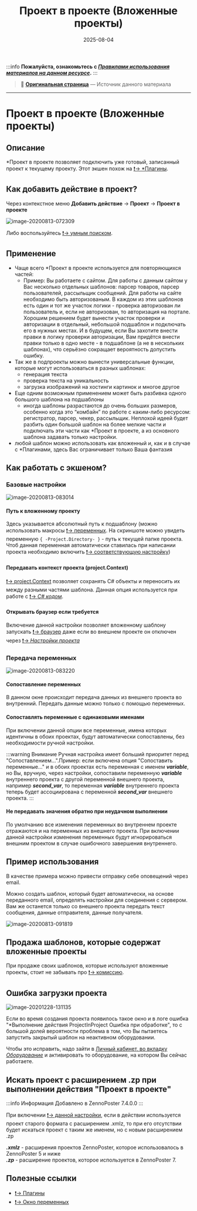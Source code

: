 ﻿---
sidebar_position: 1
title: "Проект в проекте (Вложенные проекты)"
description: ""
date: "2025-08-04"
converted: true
originalFile: "Проект в проекте (Вложенные проекты).txt"
targetUrl: "https://zennolab.atlassian.net/wiki/spaces/RU/pages/489291822"
---
:::info **Пожалуйста, ознакомьтесь с [*Правилами использования материалов на данном ресурсе*](../Disclaimer).**
:::

> 🔗 **[Оригинальная страница](https://zennolab.atlassian.net/wiki/spaces/RU/pages/489291822)** — Источник данного материала

_______________________________________________  
# Проект в проекте (Вложенные проекты)

  

## Описание

*Проект в проекте позволяет подключить уже готовый, записанный проект к текущему проекту. Этот экшен похож на [❗→ *Плагины](https://zennolab.atlassian.net/wiki/spaces/RU/pages/735379481/ "https://zennolab.atlassian.net/wiki/spaces/RU/pages/735379481/").

  

## Как добавить действие в проект?

Через контекстное меню **Добавить действие** → **Проект** → **Проект в проекте**

![image-20200813-072309](./assets/Проект_в_проекте_(Вложенные_проекты)/Проект_в_проекте_(Вложенные_проекты)_pic1.png)



Либо воспользуйтесь [❗→ умным поиском](https://zennolab.atlassian.net/wiki/spaces/RU/pages/506200090/ProjectMaker+7#%D0%A3%D0%BC%D0%BD%D1%8B%D0%B9-%D0%BF%D0%BE%D0%B8%D1%81%D0%BA-%D0%B4%D0%B5%D0%B9%D1%81%D1%82%D0%B2%D0%B8%D0%B9 "https://zennolab.atlassian.net/wiki/spaces/RU/pages/506200090/ProjectMaker+7#%D0%A3%D0%BC%D0%BD%D1%8B%D0%B9-%D0%BF%D0%BE%D0%B8%D1%81%D0%BA-%D0%B4%D0%B5%D0%B9%D1%81%D1%82%D0%B2%D0%B8%D0%B9").

  

## Применение

- Чаще всего *Проект в проекте используется для повторяющихся частей:
    - Пример: Вы работаете с сайтом. Для работы с данным сайтом у Вас несколько отдельных шаблонов: парсер товаров, парсер пользователей, рассыльщик сообщений. Для работы на сайте необходимо быть авторизованым. В каждом из этих шаблонов есть один и тот же участок логики - проверка авторизован ли пользователь и, если не авторизован, то авторизация на портале. Хорошим решением будет вынести участок проверки и авторизации в отдельный, небольшой подшаблон и подключать его в нужных местах. И в будущем, если Вы захотите внести правки в логику проверки авторизации, Вам придётся внести правки только в одно месте - в подшаблоне (а не в нескольких шаблонах), что серьёзно сокращает вероятность допустить ошибку.
- Так же в подпроекты можно вынести универсальные функции, которые могут использоваться в разных шаблонах:
    - генерация текста
    - проверка текста на уникальность
    - загрузка изображений на хостинги картинок и многое другое
- Еще одним возможным применением может быть разбивка одного большого шаблона на подшаблоны
    - иногда шаблоны разрастаются до очень больших размеров, особенно когда это “комбайн” по работе с каким-либо ресурсом: регистратор, парсер, чекер, рассыльщик. Неплохой идеей будет разбить один большой шаблон на более мелкие части и подключать эти части как *Проект в проекте, а из основного шаблона задавать только настройки.
- любой шаблон можно использовать как вложенный и, как и в случае с *Плагинами, здесь Вас ограничивает только Ваша фантазия

  

## Как работать с экшеном?

### Базовые настройки

![image-20200813-083014](./assets/Проект_в_проекте_(Вложенные_проекты)/Проект_в_проекте_(Вложенные_проекты)_pic2.png)



#### Путь к вложенному проекту

Здесь указывается абсолютный путь к подшаблону (можно использовать макросы [❗→ переменных](https://zennolab.atlassian.net/wiki/spaces/RU/pages/486309922 "https://zennolab.atlassian.net/wiki/spaces/RU/pages/486309922"). На скриншоте можно увидеть переменную `{ -Project.Directory- }` - путь к текущей папке проекта. Чтоб данная переменная автоматически ставилась при написании проекта необходимо включить [❗→ соответствующую настройку](https://zennolab.atlassian.net/wiki/spaces/RU/pages/727777290#%D0%90%D0%B2%D1%82%D0%BE%D0%BC%D0%B0%D1%82%D0%B8%D1%87%D0%B5%D1%81%D0%BA%D0%B8-%D0%B2%D1%81%D1%82%D0%B0%D0%B2%D0%BB%D1%8F%D1%82%D1%8C-%D0%BC%D0%B0%D0%BA%D1%80%D0%BE%D1%81-%D0%B4%D0%B8%D1%80%D0%B5%D0%BA%D1%82%D0%BE%D1%80%D0%B8%D0%B8-%D0%BF%D1%80%D0%BE%D0%B5%D0%BA%D1%82%D0%B0 "https://zennolab.atlassian.net/wiki/spaces/RU/pages/727777290#%D0%90%D0%B2%D1%82%D0%BE%D0%BC%D0%B0%D1%82%D0%B8%D1%87%D0%B5%D1%81%D0%BA%D0%B8-%D0%B2%D1%81%D1%82%D0%B0%D0%B2%D0%BB%D1%8F%D1%82%D1%8C-%D0%BC%D0%B0%D0%BA%D1%80%D0%BE%D1%81-%D0%B4%D0%B8%D1%80%D0%B5%D0%BA%D1%82%D0%BE%D1%80%D0%B8%D0%B8-%D0%BF%D1%80%D0%BE%D0%B5%D0%BA%D1%82%D0%B0"))

#### Передавать контекст проекта (project.Context)

[❗→ project.Context](https://help.zennolab.com/en/v5/zennoposter/5.10.4.1/webframe.html#topic733.html "https://help.zennolab.com/en/v5/zennoposter/5.10.4.1/webframe.html#topic733.html") позволяет сохранять С# объекты и переносить их между разными частями шаблона. Данная опция используется при работе с [❗→ *C# кодом*](https://zennolab.atlassian.net/wiki/spaces/RU/pages/492011596/C+.net "https://zennolab.atlassian.net/wiki/spaces/RU/pages/492011596/C+.net"). 

#### Открывать браузер если требуется

Включение данной настройки позволяет вложенному шаблону запускать [❗→ браузер](https://zennolab.atlassian.net/wiki/spaces/RU/pages/534315373 "https://zennolab.atlassian.net/wiki/spaces/RU/pages/534315373") даже если во внешнем проекте он отключен через [❗→ *Настройки проекта*](https://zennolab.atlassian.net/wiki/spaces/RU/pages/534315477 "https://zennolab.atlassian.net/wiki/spaces/RU/pages/534315477")

### Передача переменных

![image-20200813-083220](./assets/Проект_в_проекте_(Вложенные_проекты)/Проект_в_проекте_(Вложенные_проекты)_pic3.png)



#### Сопоставление переменных

В данном окне происходит передача данных из внешнего проекта во внутренний. Передать данные можно только с помощью переменных. 

#### Сопоставлять переменные с одинаковыми именами

При включении данной опции все переменные, имена которых идентичны в обоих проектах, будут автоматически сопоставлены, без необходимости ручной настройки. 

:::warning Внимание
Ручная настройка имеет больший приоритет перед "Сопоставлением…".Пример: если включена опция "Сопоставить переменные…" и в обоих проектах есть переменная с именем ***variable***, но Вы, вручную, через настройки, сопоставили переменную ***variable*** внутреннего проекта с другой переменной внешнего проекта, например ***second_var***, то переменная ***variable*** внутреннего проекта теперь будет ассоциирована с переменной ***second_var*** внешнего проекта.
:::

#### Не передавать значения обратно при неудачном выполнении

По умолчанию все изменения переменных во внутреннем проекте отражаются и на переменных из внешнего проекта. При включении данной настройки изменения переменных будут игнорироваться внешним проектом в случае ошибочного завершения внутреннего.

  

## Пример использования

В качестве примера можно привести отправку себе оповещений через email.

Можно создать шаблон, который будет автоматически, на основе переданного email, определять настройки для соединения с сервером. Вам же останется только со внешнего проекта передать текст сообщения, данные отправителя, данные получателя.

![image-20200813-091819](./assets/Проект_в_проекте_(Вложенные_проекты)/Проект_в_проекте_(Вложенные_проекты)_pic4.png)



  

## Продажа шаблонов, которые содержат вложенные проекты

При продаже своих шаблонов, которые используют вложенные проекты, стоит не забывать про [❗→ комиссию](https://zennolab.atlassian.net/wiki/spaces/RU/pages/495386651/ZennoBox#%D0%9A%D0%BE%D0%BC%D0%B8%D1%81%D1%81%D0%B8%D1%8F "https://zennolab.atlassian.net/wiki/spaces/RU/pages/495386651/ZennoBox#%D0%9A%D0%BE%D0%BC%D0%B8%D1%81%D1%81%D0%B8%D1%8F"). 

  

## Ошибка загрузки проекта

![image-20201228-131135](./assets/Проект_в_проекте_(Вложенные_проекты)/Проект_в_проекте_(Вложенные_проекты)_pic5.png)



Если во время создания проекта появилось такое окно и в логе ошибка "*Выполнение действия ProjectInProject Ошибка при обработке", то с большой долей вероятности проблема в том, что Вы пытаетесь запустить закрытый шаблон на неактивном оборудовании.

Чтобы это исправить, надо зайти в [Личный кабинет, во вкладку *Оборудование*](https://userarea.zennolab.com/lk/userarea/UserAddHardware.aspx "https://userarea.zennolab.com/lk/userarea/UserAddHardware.aspx") и активировать то оборудование, на котором Вы сейчас работаете.

  

## Искать проект с расширением .zp при выполнении действия "Проект в проекте"

:::info Информация
Добавлено в ZennoPoster 7.4.0.0
:::

При включении [❗→ данной настройки](https://zennolab.atlassian.net/wiki/spaces/RU/pages/809074766#%D0%98%D1%81%D0%BA%D0%B0%D1%82%D1%8C-%D0%BF%D1%80%D0%BE%D0%B5%D0%BA%D1%82-%D1%81-%D1%80%D0%B0%D1%81%D1%88%D0%B8%D1%80%D0%B5%D0%BD%D0%B8%D0%B5%D0%BC-.zp-%D0%BF%D1%80%D0%B8-%D0%B2%D1%8B%D0%BF%D0%BE%D0%BB%D0%BD%D0%B5%D0%BD%D0%B8%D0%B8-%D0%B4%D0%B5%D0%B9%D1%81%D1%82%D0%B2%D0%B8%D1%8F-%E2%80%9C%D0%9F%D1%80%D0%BE%D0%B5%D0%BA%D1%82-%D0%B2-%D0%BF%D1%80%D0%BE%D0%B5%D0%BA%D1%82%D0%B5%E2%80%9D "https://zennolab.atlassian.net/wiki/spaces/RU/pages/809074766#%D0%98%D1%81%D0%BA%D0%B0%D1%82%D1%8C-%D0%BF%D1%80%D0%BE%D0%B5%D0%BA%D1%82-%D1%81-%D1%80%D0%B0%D1%81%D1%88%D0%B8%D1%80%D0%B5%D0%BD%D0%B8%D0%B5%D0%BC-.zp-%D0%BF%D1%80%D0%B8-%D0%B2%D1%8B%D0%BF%D0%BE%D0%BB%D0%BD%D0%B5%D0%BD%D0%B8%D0%B8-%D0%B4%D0%B5%D0%B9%D1%81%D1%82%D0%B2%D0%B8%D1%8F-%E2%80%9C%D0%9F%D1%80%D0%BE%D0%B5%D0%BA%D1%82-%D0%B2-%D0%BF%D1%80%D0%BE%D0%B5%D0%BA%D1%82%D0%B5%E2%80%9D"), если в действии используется проект старого формата с расширением .xmlz, то при его отсутствии будет искаться проект с таким же именем, но с новым расширением .zp

***.xmlz*** - расширения проектов ZennoPoster, которое использовалось в ZennoPoster 5 и ниже  
***.zp*** - расширение проектов, которое используется в ZennoPoster 7.

  

## Полезные ссылки

- [❗→ Плагины](https://zennolab.atlassian.net/wiki/spaces/RU/pages/475365697 "https://zennolab.atlassian.net/wiki/spaces/RU/pages/475365697")
- [❗→ Окно переменных](https://zennolab.atlassian.net/wiki/spaces/RU/pages/735608872 "https://zennolab.atlassian.net/wiki/spaces/RU/pages/735608872")
